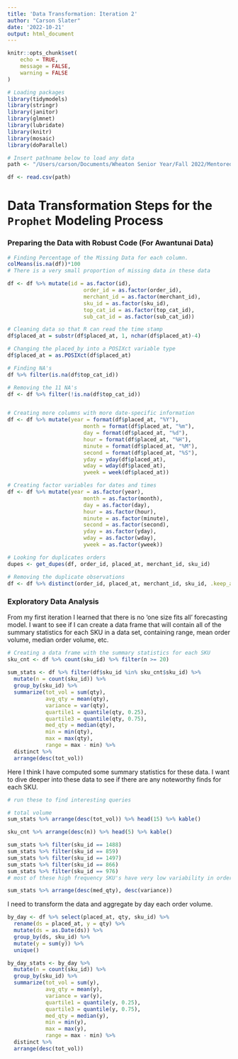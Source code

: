 ```yaml
---
title: 'Data Transformation: Iteration 2'
author: "Carson Slater"
date: '2022-10-21'
output: html_document
---
```


```r
knitr::opts_chunk$set(
	echo = TRUE,
	message = FALSE,
	warning = FALSE
)
```

```r
# Loading packages
library(tidymodels)
library(stringr)
library(janitor)
library(glmnet)
library(lubridate)
library(knitr)
library(mosaic)
library(doParallel)
```
```r
# Insert pathname below to load any data
path <- "/Users/carson/Documents/Wheaton Senior Year/Fall 2022/Mentored Research/new_baskets_adhie.csv"

df <- read.csv(path)
```

# Data Transformation Steps for the `Prophet` Modeling Process
### Preparing the Data with Robust Code (For Awantunai Data)
```r
# Finding Percentage of the Missing Data for each column.
colMeans(is.na(df))*100
# There is a very small proportion of missing data in these data 

df <- df %>% mutate(id = as.factor(id), 
                        order_id = as.factor(order_id), 
                        merchant_id = as.factor(merchant_id), 
                        sku_id = as.factor(sku_id), 
                        top_cat_id = as.factor(top_cat_id), 
                        sub_cat_id = as.factor(sub_cat_id))

# Cleaning data so that R can read the time stamp
df$placed_at = substr(df$placed_at, 1, nchar(df$placed_at)-4)

# Changing the placed_by into a POSIXct variable type
df$placed_at = as.POSIXct(df$placed_at)

# Finding NA's
df %>% filter(is.na(df$top_cat_id))

# Removing the 11 NA's
df <- df %>% filter(!is.na(df$top_cat_id))


# Creating more columns with more date-specific information
df <- df %>% mutate(year = format(df$placed_at, "%Y"),
                        month = format(df$placed_at, "%m"),
                        day = format(df$placed_at, "%d"),
                        hour = format(df$placed_at, "%H"),
                        minute = format(df$placed_at, "%M"),
                        second = format(df$placed_at, "%S"),
                        yday = yday(df$placed_at),
                        wday = wday(df$placed_at),
                        yweek = week(df$placed_at))

# Creating factor variables for dates and times
df <- df %>% mutate(year = as.factor(year),
                        month = as.factor(month),
                        day = as.factor(day),
                        hour = as.factor(hour),
                        minute = as.factor(minute),
                        second = as.factor(second),
                        yday = as.factor(yday),
                        wday = as.factor(wday),
                        yweek = as.factor(yweek))

# Looking for duplicates orders
dupes <- get_dupes(df, order_id, placed_at, merchant_id, sku_id)

# Removing the duplicate observations
df <- df %>% distinct(order_id, placed_at, merchant_id, sku_id, .keep_all = TRUE)
```

### Exploratory Data Analysis
From my first iteration I learned that there is no 'one size fits all' forecasting model. I want to see if I can create a data frame that will contain all of the summary statistics for each SKU in a data set, containing range, mean order volume, median order volume, etc. 

```r
# Creating a data frame with the summary statistics for each SKU
sku_cnt <- df %>% count(sku_id) %>% filter(n >= 20)
  
sum_stats <- df %>% filter(df$sku_id %in% sku_cnt$sku_id) %>% 
  mutate(n = count(sku_id)) %>% 
  group_by(sku_id) %>%
  summarize(tot_vol = sum(qty),
            avg_qty = mean(qty),
            variance = var(qty),
            quartile1 = quantile(qty, 0.25),
            quartile3 = quantile(qty, 0.75),
            med_qty = median(qty),
            min = min(qty), 
            max = max(qty),
            range = max - min) %>% 
  distinct %>% 
  arrange(desc(tot_vol))
```

Here I think I have computed some summary statistics for these data. I want to dive deeper into these data to see if there are any noteworthy finds for each SKU.

```r
# run these to find interesting queries

# total volume
sum_stats %>% arrange(desc(tot_vol)) %>% head(15) %>% kable()

sku_cnt %>% arrange(desc(n)) %>% head(5) %>% kable()

sum_stats %>% filter(sku_id == 1488)
sum_stats %>% filter(sku_id == 859)
sum_stats %>% filter(sku_id == 1497)
sum_stats %>% filter(sku_id == 866)
sum_stats %>% filter(sku_id == 976)
# most of these high frequency SKU's have very low variability in order quantites

sum_stats %>% arrange(desc(med_qty), desc(variance))
```

I need to transform the data and aggregate by day each order volume.

```r
by_day <- df %>% select(placed_at, qty, sku_id) %>% 
  rename(ds = placed_at, y = qty) %>%
  mutate(ds = as.Date(ds)) %>% 
  group_by(ds, sku_id) %>% 
  mutate(y = sum(y)) %>% 
  unique()

by_day_stats <- by_day %>% 
  mutate(n = count(sku_id)) %>% 
  group_by(sku_id) %>%
  summarize(tot_vol = sum(y),
            avg_qty = mean(y),
            variance = var(y),
            quartile1 = quantile(y, 0.25),
            quartile3 = quantile(y, 0.75),
            med_qty = median(y),
            min = min(y), 
            max = max(y),
            range = max - min) %>% 
  distinct %>% 
  arrange(desc(tot_vol))
```




